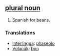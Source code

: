 == [[plural noun]] ==
#Spanish for beans.

=== Translations ===
*[[Interlingua]]: [[phaseolo]]
*[[Volapük]]: [[bon]]